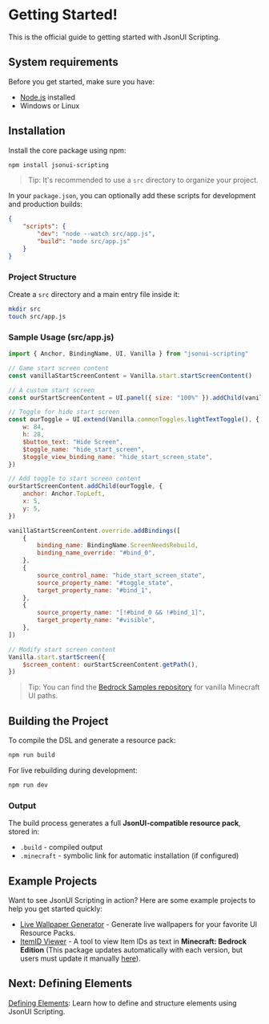 # Getting Started!

This is the official guide to getting started with JsonUI Scripting.

## System requirements

Before you get started, make sure you have:

-   [Node.js](https://nodejs.org/) installed
-   Windows or Linux

## Installation

Install the core package using npm:

```sh
npm install jsonui-scripting
```

> Tip: It's recommended to use a `src` directory to organize your project.

In your `package.json`, you can optionally add these scripts for development and production builds:

```json
{
	"scripts": {
		"dev": "node --watch src/app.js",
		"build": "node src/app.js"
	}
}
```

### Project Structure

Create a `src` directory and a main entry file inside it:

```sh
mkdir src
touch src/app.js
```

### Sample Usage (src/app.js)

```javascript
import { Anchor, BindingName, UI, Vanilla } from "jsonui-scripting"

// Game start screen content
const vanillaStartScreenContent = Vanilla.start.startScreenContent()

// A custom start screen
const ourStartScreenContent = UI.panel({ size: "100%" }).addChild(vanillaStartScreenContent)

// Toggle for hide start screen
const ourToggle = UI.extend(Vanilla.commonToggles.lightTextToggle(), {
	w: 84,
	h: 28,
	$button_text: "Hide Screen",
	$toggle_name: "hide_start_screen",
	$toggle_view_binding_name: "hide_start_screen_state",
})

// Add toggle to start screen content
ourStartScreenContent.addChild(ourToggle, {
	anchor: Anchor.TopLeft,
	x: 5,
	y: 5,
})

vanillaStartScreenContent.override.addBindings([
	{
		binding_name: BindingName.ScreenNeedsRebuild,
		binding_name_override: "#bind_0",
	},
	{
		source_control_name: "hide_start_screen_state",
		source_property_name: "#toggle_state",
		target_property_name: "#bind_1",
	},
	{
		source_property_name: "[!#bind_0 && !#bind_1]",
		target_property_name: "#visible",
	},
])

// Modify start screen content
Vanilla.start.startScreen({
	$screen_content: ourStartScreenContent.getPath(),
})
```

> Tip: You can find the [Bedrock Samples repository](https://github.com/Mojang/bedrock-samples/tree/main/resource_pack/ui) for vanilla Minecraft UI paths.

## Building the Project

To compile the DSL and generate a resource pack:

```sh
npm run build
```

For live rebuilding during development:

```sh
npm run dev
```

### Output

The build process generates a full **JsonUI-compatible resource pack**, stored in:

-   `.build` - compiled output
-   `.minecraft` - symbolic link for automatic installation (if configured)

## Example Projects

Want to see JsonUI Scripting in action? Here are some example projects to help you get started quickly:

-   [Live Wallpaper Generator](https://github.com/AsakiYuki/mc-livewallpaper-generator) - Generate live wallpapers for your favorite UI Resource Packs.
-   [ItemID Viewer](https://github.com/AsakiYuki/minecraft-item-id-viewer) - A tool to view Item IDs as text in **Minecraft: Bedrock Edition** (This package updates automatically with each version, but users must update it manually [here](/download/minecraft-item-id-viewer)).

## Next: Defining Elements

[Defining Elements](/jsonui/defining-elements): Learn how to define and structure elements using JsonUI Scripting.
